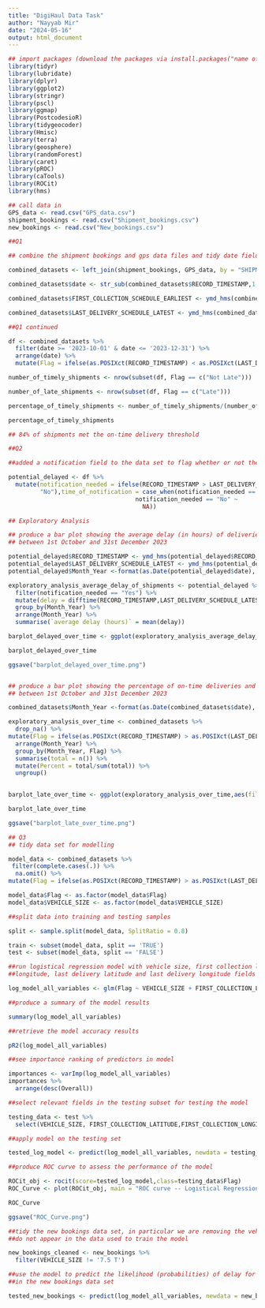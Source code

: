 ---
title: "DigiHaul Data Task"
author: "Nayyab Mir"
date: "2024-05-16"
output: html_document
---

```{r setup, include=FALSE}
## import packages (download the packages via install.packages("name of package") before running
library(tidyr)
library(lubridate)
library(dplyr)
library(ggplot2)
library(stringr)
library(pscl)
library(ggmap)
library(PostcodesioR)
library(tidygeocoder)
library(Hmisc)
library(terra)
library(geosphere)
library(randomForest)
library(caret)
library(pROC)
library(caTools)
library(ROCit)
library(hms)

```

```{r}
## call data in
GPS_data <- read.csv("GPS_data.csv")
shipment_bookings <- read.csv("Shipment_bookings.csv")
new_bookings <- read.csv("New_bookings.csv")
```

```{r}
##Q1

## combine the shipment bookings and gps data files and tidy date fields

combined_datasets <- left_join(shipment_bookings, GPS_data, by = "SHIPMENT_NUMBER")

combined_datasets$date <- str_sub(combined_datasets$RECORD_TIMESTAMP,1,10)

combined_datasets$FIRST_COLLECTION_SCHEDULE_EARLIEST <- ymd_hms(combined_datasets$FIRST_COLLECTION_SCHEDULE_EARLIEST)

combined_datasets$LAST_DELIVERY_SCHEDULE_LATEST <- ymd_hms(combined_datasets$LAST_DELIVERY_SCHEDULE_LATEST)

```

```{r}

##Q1 continued

df <- combined_datasets %>%
  filter(date >= '2023-10-01' & date <= '2023-12-31') %>%
  arrange(date) %>%
  mutate(Flag = ifelse(as.POSIXct(RECORD_TIMESTAMP) < as.POSIXct(LAST_DELIVERY_SCHEDULE_LATEST) %m+%minutes(30), "Not Late", "Late"))

number_of_timely_shipments <- nrow(subset(df, Flag == c("Not Late")))

number_of_late_shipments <- nrow(subset(df, Flag == c("Late")))

percentage_of_timely_shipments <- number_of_timely_shipments/(number_of_late_shipments + number_of_timely_shipments)*100

percentage_of_timely_shipments

## 84% of shipments met the on-time delivery threshold

```

```{r}

##Q2

##added a notification field to the data set to flag whether or not the associated shippers (PROJECT_ID) require a notification regarding potential late deliveries, and the time of notification (30 minutes before the last scheduled delivery time)

potential_delayed <- df %>%
  mutate(notification_needed = ifelse(RECORD_TIMESTAMP > LAST_DELIVERY_SCHEDULE_LATEST,"Yes",
         "No"),time_of_notification = case_when(notification_needed == "Yes" ~ as.POSIXct(LAST_DELIVERY_SCHEDULE_LATEST) %m-%minutes(30),
                                    notification_needed == "No" ~
                                      NA))

```

```{r}

## Exploratory Analysis

## produce a bar plot showing the average delay (in hours) of deliveries
## between 1st October and 31st December 2023

potential_delayed$RECORD_TIMESTAMP <- ymd_hms(potential_delayed$RECORD_TIMESTAMP)
potential_delayed$LAST_DELIVERY_SCHEDULE_LATEST <- ymd_hms(potential_delayed$LAST_DELIVERY_SCHEDULE_LATEST)
potential_delayed$Month_Year <-format(as.Date(potential_delayed$date), "%Y-%m")

exploratory_analysis_average_delay_of_shipments <- potential_delayed %>%
  filter(notification_needed == "Yes") %>%
  mutate(delay = difftime(RECORD_TIMESTAMP,LAST_DELIVERY_SCHEDULE_LATEST, units = 'hours')) %>%
  group_by(Month_Year) %>%
  arrange(Month_Year) %>%
  summarise(`average delay (hours)` = mean(delay))

barplot_delayed_over_time <- ggplot(exploratory_analysis_average_delay_of_shipments,aes(x=Month_Year, y=`average delay (hours)`)) + geom_bar(position = "dodge",stat = "identity") + labs(x = "YearMonth", y = "Hours") + ggtitle("Average delay of deliveries")

barplot_delayed_over_time

ggsave("barplot_delayed_over_time.png")


## produce a bar plot showing the percentage of on-time deliveries and late deliveries
## between 1st October and 31st December 2023

combined_datasets$Month_Year <-format(as.Date(combined_datasets$date), "%Y-%m")

exploratory_analysis_over_time <- combined_datasets %>%
  drop_na() %>%
mutate(Flag = ifelse(as.POSIXct(RECORD_TIMESTAMP) > as.POSIXct(LAST_DELIVERY_SCHEDULE_LATEST) %m+%minutes(30), "Late", "Not Late")) %>%
  arrange(Month_Year) %>%
  group_by(Month_Year, Flag) %>%
  summarise(total = n()) %>%
  mutate(Percent = total/sum(total)) %>%
  ungroup()
  

barplot_late_over_time <- ggplot(exploratory_analysis_over_time,aes(fill = Flag, x=Month_Year, y=Percent)) + geom_bar(position = "dodge",stat = "identity") + scale_y_continuous(labels = scales::percent) + labs(x = "YearMonth", y = "Percentage of deliveries") + ggtitle("Percentage of on-time and late deliveries")

barplot_late_over_time

ggsave("barplot_late_over_time.png")
```

```{r}

## Q3
## tidy data set for modelling

model_data <- combined_datasets %>%
 filter(complete.cases(.)) %>%
  na.omit() %>%
mutate(Flag = ifelse(as.POSIXct(RECORD_TIMESTAMP) > as.POSIXct(LAST_DELIVERY_SCHEDULE_LATEST) %m+%minutes(30), 'Late', 'Not Late'))

model_data$Flag <- as.factor(model_data$Flag)
model_data$VEHICLE_SIZE <- as.factor(model_data$VEHICLE_SIZE)

##split data into training and testing samples

split <- sample.split(model_data, SplitRatio = 0.8) 

train <- subset(model_data, split == 'TRUE') 
test <- subset(model_data, split == 'FALSE') 

##run logistical regression model with vehicle size, first collection latitude, first collection
##longitude, last delivery latitude and last delivery longitude fields from data

log_model_all_variables <- glm(Flag ~ VEHICLE_SIZE + FIRST_COLLECTION_LATITUDE + FIRST_COLLECTION_LONGITUDE + LAST_DELIVERY_LATITUDE + LAST_DELIVERY_LONGITUDE, data = train, family = binomial())

##produce a summary of the model results

summary(log_model_all_variables)

##retrieve the model accuracy results

pR2(log_model_all_variables)

##see importance ranking of predictors in model

importances <- varImp(log_model_all_variables) 
importances %>%
  arrange(desc(Overall))

##select relevant fields in the testing subset for testing the model

testing_data <- test %>%
  select(VEHICLE_SIZE, FIRST_COLLECTION_LATITUDE,FIRST_COLLECTION_LONGITUDE, LAST_DELIVERY_LATITUDE, LAST_DELIVERY_LONGITUDE,Flag)

##apply model on the testing set

tested_log_model <- predict(log_model_all_variables, newdata = testing_data, type = 'response')

##produce ROC curve to assess the performance of the model

ROCit_obj <- rocit(score=tested_log_model,class=testing_data$Flag)
ROC_Curve <- plot(ROCit_obj, main = "ROC curve -- Logistical Regression")

ROC_Curve

ggsave("ROC_Curve.png")

##tidy the new bookings data set, in particular we are removing the vehicle sizes which
##do not appear in the data used to train the model

new_bookings_cleaned <- new_bookings %>%
  filter(VEHICLE_SIZE != '7.5 T')

##use the model to predict the likelihood (probabilities) of delay for the list of shipments
##in the new bookings data set

tested_new_bookings <- predict(log_model_all_variables, newdata = new_bookings_cleaned, type = 'response')

```

